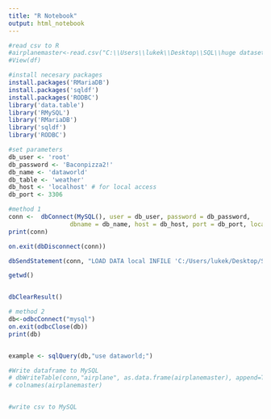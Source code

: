 ---
title: "R Notebook"
output: html_notebook
---


```{r}
#read csv to R
#airplanemaster<-read.csv("C:\\Users\\lukek\\Desktop\\SQL\\huge datasets\\Airplanemaster.csv",header = TRUE,sep=',')
#View(df)
```
```{r}
#install necesary packages
install.packages('RMariaDB')
install.packages('sqldf')
install.packages('RODBC')
library('data.table')
library('RMySQL')
library('RMariaDB')
library('sqldf')
library('RODBC')
```


```{r}
#set parameters
db_user <- 'root'
db_password <- 'Baconpizza2!'
db_name <- 'dataworld'
db_table <- 'weather'
db_host <- 'localhost' # for local access
db_port <- 3306

#method 1
conn <-  dbConnect(MySQL(), user = db_user, password = db_password,
                 dbname = db_name, host = db_host, port = db_port, local_infile=T)
print(conn)

on.exit(dbDisconnect(conn))

dbSendStatement(conn, "LOAD DATA local INFILE 'C:/Users/lukek/Desktop/SQL/huge datasets/Airplanemaster.csv' INTO TABLE airplane FIELDS TERMINATED BY ',' ENCLOSED BY '\"' LINES TERMINATED BY '\n' IGNORE 1 ROWS;" )

getwd()


dbClearResult()

# method 2
db<-odbcConnect("mysql")
on.exit(odbcClose(db))
print(db)


example <- sqlQuery(db,"use dataworld;")
```


```{r}
#Write dataframe to MySQL 
# dbWriteTable(conn,"airplane", as.data.frame(airplanemaster), append=T,row.names=F)
# colnames(airplanemaster)


#write csv to MySQL




```

